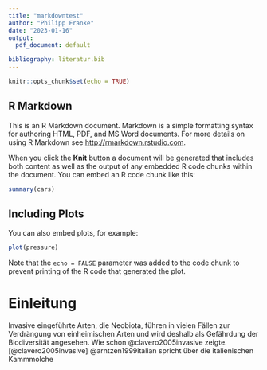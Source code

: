 ```yaml
---
title: "markdowntest"
author: "Philipp Franke"
date: "2023-01-16"
output:
  pdf_document: default

bibliography: literatur.bib
---
```


```r
knitr::opts_chunk$set(echo = TRUE)
```

## R Markdown

This is an R Markdown document. Markdown is a simple formatting syntax for authoring HTML, PDF, and MS Word documents. For more details on using R Markdown see <http://rmarkdown.rstudio.com>.

When you click the **Knit** button a document will be generated that includes both content as well as the output of any embedded R code chunks within the document. You can embed an R code chunk like this:

```r
summary(cars)
```

## Including Plots

You can also embed plots, for example:

```r
plot(pressure)
```

Note that the `echo = FALSE` parameter was added to the code chunk to prevent printing of the R code that generated the plot.

# Einleitung
Invasive eingeführte Arten, die Neobiota, führen in vielen Fällen zur Verdrängung von einheimischen Arten und wird deshalb als Gefährdung der Biodiversität angesehen.
Wie schon @clavero2005invasive zeigte.[@clavero2005invasive]
@arntzen1999italian spricht über die italienischen Kammmolche
